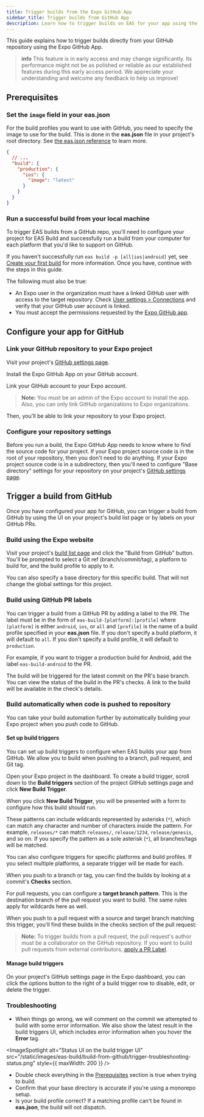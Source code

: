 ```yaml
---
title: Trigger builds from the Expo GitHub App
sidebar_title: Trigger builds from GitHub App
description: Learn how to trigger builds on EAS for your app using the Expo GitHub App.
---
```



This guide explains how to trigger builds directly from your GitHub repository using the Expo GitHub App.

> **info** This feature is in early access and may change significantly. Its performance might not be as polished or reliable as our established features during this early access period. We appreciate your understanding and welcome any feedback to help us improve!

## Prerequisites

### Set the `image` field in your eas.json

For the build profiles you want to use with GitHub, you need to specify the image to use for the
build. This is done in the **eas.json** file in your project's root directory. See [the eas.json reference](/eas/json/#image) to learn more.

```json eas.json
{
  // ...
  "build": {
    "production": {
      "ios": {
        "image": "latest"
      }
    }
  }
}
```

### Run a successful build from your local machine

To trigger EAS builds from a GitHub repo, you'll need to configure your project for EAS Build and successfully run a build from your computer for each platform that you'd like to support on GitHub.

If you haven't successfully run `eas build -p [all|ios|android]` yet, see  [Create your first build](/build/setup/) for more information. Once you have, continue with the steps in this guide.

The following must also be true:

- An Expo user in the organization must have a linked GitHub user with access to the target repository. Check [User settings > Connections](https://expo.dev/settings#connections) and verify that your GitHub user account is linked.
- You must accept the permissions requested by the [Expo GitHub app](https://github.com/settings/installations).

## Configure your app for GitHub

### Link your GitHub repository to your Expo project

Visit your project's [GitHub settings
page](https://expo.dev/accounts/[account]/projects/[projectName]/github).

<ImageSpotlight
  alt="The project GitHub settings page"
  src="/static/images/eas-build/build-from-github/project-github-page.png"
/>

Install the Expo GitHub App on your GitHub account.

<ImageSpotlight
  alt="The GitHub app installation UI"
  src="/static/images/eas-build/build-from-github/install-github-app.png"
/>

Link your GitHub account to your Expo account.

> **Note:** You must be an admin of the Expo account to install the app. Also, you can only link GitHub organizations to Expo organizations.

<ImageSpotlight
  alt="The GitHub account linking UI"
  src="/static/images/eas-build/build-from-github/link-github-account.png"
/>

Then, you'll be able to link your repository to your Expo project.

<ImageSpotlight
  alt="The repository selector on the Expo project GitHub settings page"
  src="/static/images/eas-build/build-from-github/connect-a-repository.png"
/>

### Configure your repository settings

Before you run a build, the Expo GitHub App needs to know where to find the source code for your project. If your Expo
project source code is in the root of your repository, then you don't need to do anything. If your
Expo project source code is in a subdirectory, then you'll need to configure "Base directory"
settings for your repository on your project's [GitHub settings
page](https://expo.dev/accounts/[account]/projects/[projectName]/github).

<ImageSpotlight
  alt="The base directory input on the Expo project GitHub settings page"
  src="/static/images/eas-build/build-from-github/specify-base-directory.png"
/>

## Trigger a build from GitHub

Once you have configured your app for GitHub, you can trigger a build from GitHub by using the UI on your project's build list page or by labels on your GitHub PRs.

### Build using the Expo website

Visit your project's [build list
page](https://expo.dev/accounts/[account]/projects/[projectName]/builds) and click the "Build from
GitHub" button. You'll be prompted to select a Git ref (branch/commit/tag), a platform to build
for, and the build profile to apply to it.

You can also specify a base directory for this specific build. That will not change the global
settings for this project.

<ImageSpotlight
  alt="The build from GitHub UI on the Expo project builds list page"
  src="/static/images/eas-build/build-from-github/github-build-ui.png"
/>

### Build using GitHub PR labels

You can trigger a build from a GitHub PR by adding a label to the PR. The label must be in the form
of `eas-build-[platform]:[profile]` where `[platform]` is either `android`, `ios`, or `all` and
`[profile]` is the name of a build profile specified in your **eas.json** file. If you don't specify
a build platform, it will default to `all`. If you don't specify
a build profile, it will default to `production`.

For example, if
you want to trigger a production build for Android, add the label `eas-build-android` to the PR.

<ImageSpotlight
  alt="A PR with the eas-build label and live status checks"
  src="/static/images/eas-build/build-from-github/eas-build-label.png"
/>

The build will be triggered for the latest commit on the PR's base branch. You can view the status
of the build in the PR's checks. A link to the build will be available in the check's details.

<ImageSpotlight
  alt="EAS Build check details on a GitHub PR"
  src="/static/images/eas-build/build-from-github/gh-check-details.png"
/>


### Build automatically when code is pushed to repository

You can take your build automation further by automatically building your Expo project when you push code to GitHub.

#### Set up build triggers

You can set up build triggers to configure when EAS builds your app from GitHub. We allow you to build when pushing to a branch, pull request, and Git tag.  


Open your Expo project in the dashboard. To create a build trigger, scroll down to the **Build
triggers** section of the project GitHub settings page and click **New Build Trigger**.

<ImageSpotlight
  alt="The build triggers section on the Expo project GitHub settings page"
  src="/static/images/eas-build/build-from-github/empty-build-triggers-table.png"
/>

When you click **New Build Trigger**, you will be presented with a form to configure how this build should run.

These patterns can include wildcards represented by asterisks (`*`), which can match any character and number of characters inside the pattern. For example, `releases/*` can match `releases/`, `release/1234`, `release/genesis`, and so on. If you specify the pattern as a sole asterisk (`*`), all branches/tags will be matched.

<ImageSpotlight
  alt="The default state of the new build trigger form"
  src="/static/images/eas-build/build-from-github/empty-build-trigger-form.png"
/>

You can also configure triggers for specific platforms and build profiles. If you select multiple
platforms, a separate trigger will be made for each.

<ImageSpotlight
  alt="A filled-out version of the new build trigger form"
  src="/static/images/eas-build/build-from-github/filled-build-trigger-form.png"
/>

<ImageSpotlight
  alt="The build triggers section on the Expo project GitHub settings page filled with build triggers"
  src="/static/images/eas-build/build-from-github/filled-build-triggers-table.png"
/>

When you push to a branch or tag, you can find the builds by looking at a commit's **Checks** section.

<ImageSpotlight
  alt="The GitHub checks section on a branch commit"
  src="/static/images/eas-build/build-from-github/builds-executed-automatically-on-branch.png"
/>

<ImageSpotlight
  alt="The GitHub checks section on a tag commit"
  src="/static/images/eas-build/build-from-github/tag-triggered-build.png"
/>

For pull requests, you can configure a **target branch pattern**. This is the destination branch of the pull request you want to build. The same rules apply for wildcards here as well.

<ImageSpotlight
  alt="The build trigger form for pull request"
  src="/static/images/eas-build/build-from-github/pull-request-trigger-form.png"
/>

When you push to a pull request with a source and target branch matching this trigger, you'll find
these builds in the checks section of the pull request:

<ImageSpotlight
  alt="The GitHub checks section on a pull request"
  src="/static/images/eas-build/build-from-github/pull-request-triggered-build.png"
/>

> **Note:** To trigger builds from a pull request, the pull request's author must be a collaborator
> on the GitHub repository. If you want to build pull requests from external contributors, [apply a PR Label](#build-using-github-pr-labels).

#### Manage build triggers

On your project's GitHub settings page in the Expo dashboard, you can click the options button to the right of
a build trigger row to disable, edit, or delete the trigger.

<ImageSpotlight
  alt="Manage GitHub build trigger with the options button"
  src="/static/images/eas-build/build-from-github/managing-build-triggers.png"
/>

### Troubleshooting

- When things go wrong, we will comment on the commit we attempted to build with some error information. We also show the latest result in the build triggers UI, which includes error information when you hover the **Error** tag.

<ImageSpotlight
  alt="Status UI on the build trigger UI"
  src="/static/images/eas-build/build-from-github/trigger-troubleshooting-status.png"
  style={{ maxWidth: 200 }}
/>

- Double check everything in the [Prerequisites](#prerequisites) section is true when trying to build.
- Confirm that your base directory is accurate if you're using a monorepo setup.
- Is your build profile correct? If a matching profile can't be found in **eas.json**, the build will not dispatch.